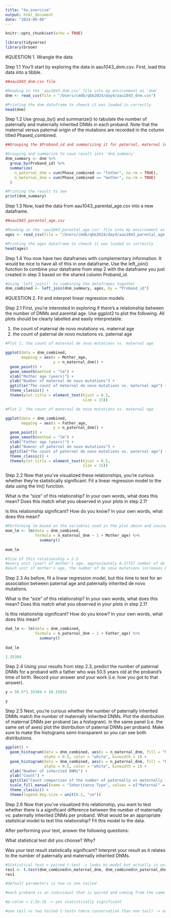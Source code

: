 ```yaml
---
title: "4a_exercise"
output: html_document
date: "2024-09-06"
---
```


```r
knitr::opts_chunk$set(echo = TRUE)
```


```r

library(tidyverse)
library(broom)

```


#QUESTION 1. Wrangle the data 

Step 1.1
You’ll start by exploring the data in aau1043_dnm.csv. First, load this data into a tibble.


```r

##aau1043_dnm.csv file 

#Reading in the 'aau1043_dnm.csv' file into my environment as 'dnm'
dnm <- read_csv(file = "/Users/cmdb/qbb2024/day4/aau1043_dnm.csv")

#Printing the dnm dataframe to cheeck it was loaded in correctly 
head(dnm)

```


Step 1.2
Use group_by() and summarize() to tabulate the number of paternally and maternally inherited DNMs in each proband. Note that the maternal versus paternal origin of the mutations are recorded in the column titled Phased_combined.

```r

##Grouping the $Proband_id and summarizing it for paternal, maternal inherited DNMs

#Grouping and summarize to save result into 'dnm_summary'
dnm_summary <- dnm %>%
  group_by(Proband_id) %>%
  summarize(
    n_paternal_dnm = sum(Phase_combined == "father", na.rm = TRUE),
    n_maternal_dnm = sum(Phase_combined == "mother", na.rm = TRUE)
  )

#Printing the result to see 
print(dnm_summary)

```


Step 1.3
Now, load the data from aau1043_parental_age.csv into a new dataframe.

```r

##aau1043_parental_age.csv 

#Reading in the 'aau1043_parental_age.csv' file into my environment as 'ages'
ages <- read_csv(file = "/Users/cmdb/qbb2024/day4/aau1043_parental_age.csv")

#Printing the ages dataframe to cheeck it was loaded in correctly 
head(ages)

```


Step 1.4
You now have two dataframes with complementary information. It would be nice to have all of this in one dataframe. Use the left_join() function to combine your dataframe from step 2 with the dataframe you just created in step 3 based on the shared column Proband_id.

```r

#Using 'left_join()' to combining the dataframes together 
dnm_combined <- left_join(dnm_summary, ages, by = "Proband_id")

```



#QUESTION 2. Fit and interpret linear regression models 

Step 2.1
First, you’re interested in exploring if there’s a relationship between the number of DNMs and parental age. Use ggplot2 to plot the following. All plots should be clearly labelled and easily interpretable.

1. the count of maternal de novo mutations vs. maternal age
2. the count of paternal de novo mutations vs. paternal age

```r

#Plot 1. the count of maternal de novo mutations vs. maternal age

ggplot(data = dnm_combined, 
       mapping = aes(x = Mother_age, 
                     y = n_maternal_dnm)) +
  geom_point() + 
  geom_smooth(method = "lm") +
  xlab("Mother age (years)") +
  ylab("Number of maternal de novo mutations") +
  ggtitle("The count of maternal de novo mutations vs. maternal age") +
  theme_classic() +
  theme(plot.title = element_text(hjust = 0.5, 
                                  size = 15)) 

```


```r

#Plot 2. the count of maternal de novo mutations vs. maternal age

ggplot(data = dnm_combined, 
       mapping = aes(x = Father_age, 
                     y = n_paternal_dnm)) +
  geom_point() + 
  geom_smooth(method = "lm") +
  xlab("Father age (years)") +
  ylab("Numner of paternal de novo mutations") +
  ggtitle("The count of paternal de novo mutations vs. paternal age") +
  theme_classic() +
  theme(plot.title = element_text(hjust = 0.5, 
                                  size = 15)) 

```


Step 2.2
Now that you’ve visualized these relationships, you’re curious whether they’re statistically significant. Fit a linear regression model to the data using the lm() function.

What is the “size” of this relationship? In your own words, what does this mean? Does this match what you observed in your plots in step 2.1?

Is this relationship significant? How do you know? In your own words, what does this mean?

```r

#Performing lm based on the variables used in the plot above and saving the summarized results in 'mom_lm'
mom_lm <- lm(data = dnm_combined, 
             formula = n_maternal_dnm ~ 1 + Mother_age) %>% 
               summary()
  
mom_lm

#Size of this relationship = 2.5 
#every unit (year) of mother's age, approximately 0.37757 number of de novo mutations occur
#each unit of mother's age, the number of de novo mutations increases by 0.37757 (linear = slope


```

Step 2.3
As before, fit a linear regression model, but this time to test for an association between paternal age and paternally inherited de novo mutations.

What is the “size” of this relationship? In your own words, what does this mean? Does this match what you observed in your plots in step 2.1?

Is this relationship significant? How do you know? In your own words, what does this mean?

```r

dad_lm <- lm(data = dnm_combined, 
             formula = n_paternal_dnm ~ 1 + Father_age) %>% 
               summary()
  
dad_lm

1.35384

```

Step 2.4
Using your results from step 2.3, predict the number of paternal DNMs for a proband with a father who was 50.5 years old at the proband’s time of birth. Record your answer and your work (i.e. how you got to that answer).

```r

y = 50.5*1.35384 + 10.32632

y

```


Step 2.5
Next, you’re curious whether the number of paternally inherited DNMs match the number of maternally inherited DNMs. Plot the distribution of maternal DNMs per proband (as a histogram). In the same panel (i.e. the same set of axes) plot the distribution of paternal DNMs per proband. Make sure to make the histograms semi-transparent so you can see both distributions.


```r

ggplot() +
  geom_histogram(data = dnm_combined, aes(x = n_maternal_dnm, fill = "Maternal"), 
                 alpha = 0.5, color = "white", binwidth = 1) +
  geom_histogram(data = dnm_combined, aes(x = n_paternal_dnm, fill = "Paternal"), 
                 alpha = 0.5, color = "white", binwidth = 1) +
  xlab("Number of inherited DNMs") +
  ylab("Count") +
  ggtitle("Count comparison of the number of paternally vs maternally inherited DNMs") +
  scale_fill_manual(name = "Inheritance Type", values = c("Maternal" = "orchid2", "Paternal" = "skyblue2")) +
  theme_classic() +
  theme(legend.key.size = unit(0.2, "cm"))

```


Step 2.6
Now that you’ve visualized this relationship, you want to test whether there is a significant difference between the number of maternally vs. paternally inherited DNMs per proband. What would be an appropriate statistical model to test this relationship? Fit this model to the data.

After performing your test, answer the following questions:

What statistical test did you choose? Why?

Was your test result statistically significant? Interpret your result as it relates to the number of paternally and maternally inherited DNMs.


```r

#Statistical test = paired t-test -> looks bi-modal but actually is unimodal 
res1 <- t.test(dnm_combined$n_maternal_dnm, dnm_combined$n_paternal_dnm, paired = TRUE)
res1

#default parameters is two vs one tailed 

#each proband is an individual that is paired and coming from the same person 

#p-value < 2.2e-16 -> yes statistically significant 

#one tail vs two tailed t-tests (more conservative than one tail) -> one is bigger/smaller than the other (if you don't have a histogram to guide you) - use a two-tailed + check syntax order 

```

